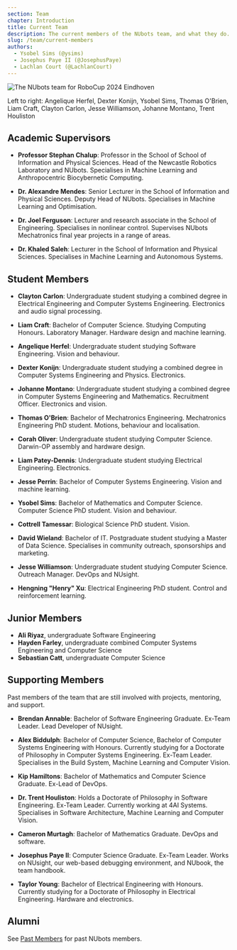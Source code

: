 ```yaml
---
section: Team
chapter: Introduction
title: Current Team
description: The current members of the NUbots team, and what they do.
slug: /team/current-members
authors:
  - Ysobel Sims (@ysims)
  - Josephus Paye II (@JosephusPaye)
  - Lachlan Court (@LachlanCourt)
---
```


![The NUbots team for RoboCup 2024 Eindhoven](./images/robocup-team-2024.jpg 'The NUbots team for RoboCup 2024')

Left to right: Angelique Herfel, Dexter Konijn, Ysobel Sims, Thomas O'Brien, Liam Craft, Clayton Carlon, Jesse Williamson, Johanne Montano, Trent Houliston

## Academic Supervisors

- **Professor Stephan Chalup**: Professor in the School of School of Information and Physical Sciences. Head of the Newcastle Robotics Laboratory and NUbots. Specialises in Machine Learning and Anthropocentric Biocybernetic Computing.

- **Dr. Alexandre Mendes**: Senior Lecturer in the School of Information and Physical Sciences. Deputy Head of NUbots. Specialises in Machine Learning and Optimisation.

- **Dr. Joel Ferguson**: Lecturer and research associate in the School of Engineering. Specialises in nonlinear control. Supervises NUbots Mechatronics final year projects in a range of areas.

- **Dr. Khaled Saleh**: Lecturer in the School of Information and Physical Sciences. Specialises in Machine Learning and Autonomous Systems.

## Student Members

- **Clayton Carlon**: Undergraduate student studying a combined degree in Electrical Engineering and Computer Systems Engineering. Electronics and audio signal processing.

- **Liam Craft**: Bachelor of Computer Science. Studying Computing Honours. Laboratory Manager. Hardware design and machine learning.

- **Angelique Herfel**: Undergraduate student studying Software Engineering. Vision and behaviour.

- **Dexter Konijn**: Undergraduate student studying a combined degree in Computer Systems Engineering and Physics. Electronics.

- **Johanne Montano**: Undergraduate student studying a combined degree in Computer Systems Engineering and Mathematics. Recruitment Officer. Electronics and vision.

- **Thomas O'Brien**: Bachelor of Mechatronics Engineering. Mechatronics Engineering PhD student. Motions, behaviour and localisation.

- **Corah Oliver**: Undergraduate student studying Computer Science. Darwin-OP assembly and hardware design.

- **Liam Patey-Dennis**: Undergraduate student studying Electrical Engineering. Electronics.

- **Jesse Perrin**: Bachelor of Computer Systems Engineering. Vision and machine learning.

- **Ysobel Sims**: Bachelor of Mathematics and Computer Science. Computer Science PhD student. Vision and behaviour.

- **Cottrell Tamessar**: Biological Science PhD student. Vision.

- **David Wieland**: Bachelor of IT. Postgraduate student studying a Master of Data Science. Specialises in community outreach, sponsorships and marketing.

- **Jesse Williamson**: Undergraduate student studying Computer Science. Outreach Manager. DevOps and NUsight.

- **Hengning "Henry" Xu**: Electrical Engineering PhD student. Control and reinforcement learning.

## Junior Members

- **Ali Riyaz**, undergraduate Software Engineering
- **Hayden Farley**, undergraduate combined Computer Systems Engineering and Computer Science
- **Sebastian Catt**, undergraduate Computer Science

## Supporting Members

Past members of the team that are still involved with projects, mentoring, and support.

- **Brendan Annable**: Bachelor of Software Engineering Graduate. Ex-Team Leader. Lead Developer of NUsight.

- **Alex Biddulph**: Bachelor of Computer Science, Bachelor of Computer Systems Engineering with Honours. Currently studying for a Doctorate of Philosophy in Computer Systems Engineering. Ex-Team Leader. Specialises in the Build System, Machine Learning and Computer Vision.

- **Kip Hamiltons**: Bachelor of Mathematics and Computer Science Graduate. Ex-Lead of DevOps.

- **Dr. Trent Houliston**: Holds a Doctorate of Philosophy in Software Engineering. Ex-Team Leader. Currently working at 4AI Systems. Specialises in Software Architecture, Machine Learning and Computer Vision.

- **Cameron Murtagh**: Bachelor of Mathematics Graduate. DevOps and software.

- **Josephus Paye II**: Computer Science Graduate. Ex-Team Leader. Works on NUsight, our web-based debugging environment, and NUbook, the team handbook.

- **Taylor Young**: Bachelor of Electrical Engineering with Honours. Currently studying for a Doctorate of Philosophy in Electrical Engineering. Hardware and electronics.

## Alumni

See [Past Members](/team/past-members) for past NUbots members.
